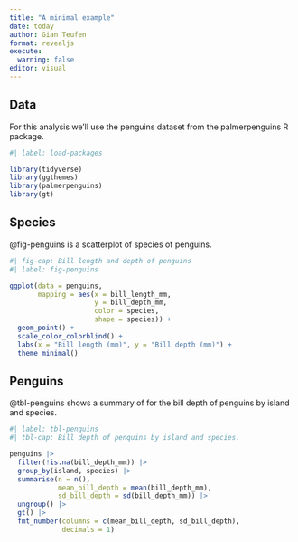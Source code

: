 ```yaml
---
title: "A minimal example"
date: today
author: Gian Teufen
format: revealjs
execute:
  warning: false
editor: visual
---
```


## Data

For this analysis we'll use the penguins dataset from the palmerpenguins R package.

```r
#| label: load-packages

library(tidyverse)
library(ggthemes)
library(palmerpenguins)
library(gt)
```

## Species

@fig-penguins is a scatterplot of species of penguins.

```r
#| fig-cap: Bill length and depth of penguins
#| label: fig-penguins

ggplot(data = penguins,
       mapping = aes(x = bill_length_mm, 
                     y = bill_depth_mm,
                     color = species,
                     shape = species)) +
  geom_point() +
  scale_color_colorblind() +
  labs(x = "Bill length (mm)", y = "Bill depth (mm)") +
  theme_minimal()
```

## Penguins

@tbl-penguins shows a summary of for the bill depth of penguins by island and species.

```r
#| label: tbl-penguins
#| tbl-cap: Bill depth of penquins by island and species.

penguins |> 
  filter(!is.na(bill_depth_mm)) |> 
  group_by(island, species) |>
  summarise(n = n(),
            mean_bill_depth = mean(bill_depth_mm),
            sd_bill_depth = sd(bill_depth_mm)) |>
  ungroup() |> 
  gt() |> 
  fmt_number(columns = c(mean_bill_depth, sd_bill_depth),
             decimals = 1)
```
